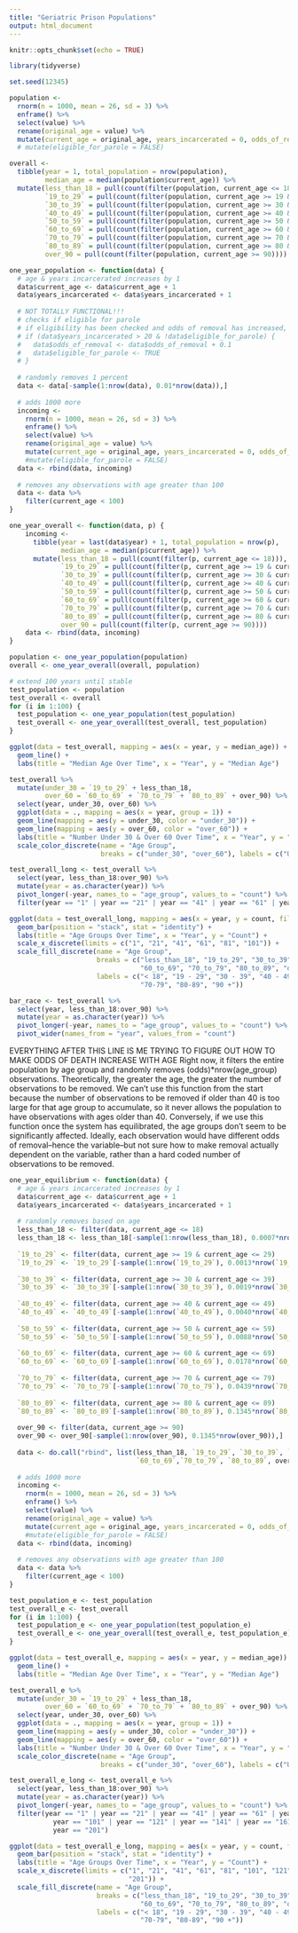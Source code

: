 ```yaml
---
title: "Geriatric Prison Populations"
output: html_document
---
```


```r
knitr::opts_chunk$set(echo = TRUE)
```

```r
library(tidyverse)
```

```r
set.seed(12345)
```

```r
population <- 
  rnorm(n = 1000, mean = 26, sd = 3) %>% 
  enframe() %>% 
  select(value) %>% 
  rename(original_age = value) %>% 
  mutate(current_age = original_age, years_incarcerated = 0, odds_of_removal = 0.01)
  # mutate(eligible_for_parole = FALSE)

overall <-
  tibble(year = 1, total_population = nrow(population), 
         median_age = median(population$current_age)) %>% 
  mutate(less_than_18 = pull(count(filter(population, current_age <= 18))),
         `19_to_29` = pull(count(filter(population, current_age >= 19 & current_age <= 29))),
         `30_to_39` = pull(count(filter(population, current_age >= 30 & current_age <= 39))),
         `40_to_49` = pull(count(filter(population, current_age >= 40 & current_age <= 49))),
         `50_to_59` = pull(count(filter(population, current_age >= 50 & current_age <= 59))),
         `60_to_69` = pull(count(filter(population, current_age >= 60 & current_age <= 69))),
         `70_to_79` = pull(count(filter(population, current_age >= 70 & current_age <= 79))),
         `80_to_89` = pull(count(filter(population, current_age >= 80 & current_age <= 89))),
         over_90 = pull(count(filter(population, current_age >= 90))))
```

```r
one_year_population <- function(data) {
  # age & years incarcerated increases by 1
  data$current_age <- data$current_age + 1
  data$years_incarcerated <- data$years_incarcerated + 1
  
  # NOT TOTALLY FUNCTIONAL!!!
  # checks if eligible for parole
  # if eligibility has been checked and odds of removal has increased, does not increase again
  # if (data$years_incarcerated > 20 & !data$eligible_for_parole) {
  #   data$odds_of_removal <- data$odds_of_removal + 0.1
  #   data$eligible_for_parole <- TRUE
  # }
  
  # randomly removes 1 percent
  data <- data[-sample(1:nrow(data), 0.01*nrow(data)),]
  
  # adds 1000 more
  incoming <- 
    rnorm(n = 1000, mean = 26, sd = 3) %>% 
    enframe() %>% 
    select(value) %>% 
    rename(original_age = value) %>% 
    mutate(current_age = original_age, years_incarcerated = 0, odds_of_removal = 0.01)
    #mutate(eligible_for_parole = FALSE)
  data <- rbind(data, incoming)
  
  # removes any observations with age greater than 100
  data <- data %>% 
    filter(current_age < 100)
}

one_year_overall <- function(data, p) {
    incoming <-
      tibble(year = last(data$year) + 1, total_population = nrow(p), 
             median_age = median(p$current_age)) %>% 
      mutate(less_than_18 = pull(count(filter(p, current_age <= 18))),
             `19_to_29` = pull(count(filter(p, current_age >= 19 & current_age <= 29))),
             `30_to_39` = pull(count(filter(p, current_age >= 30 & current_age <= 39))),
             `40_to_49` = pull(count(filter(p, current_age >= 40 & current_age <= 49))),
             `50_to_59` = pull(count(filter(p, current_age >= 50 & current_age <= 59))),
             `60_to_69` = pull(count(filter(p, current_age >= 60 & current_age <= 69))),
             `70_to_79` = pull(count(filter(p, current_age >= 70 & current_age <= 79))),
             `80_to_89` = pull(count(filter(p, current_age >= 80 & current_age <= 89))),
             over_90 = pull(count(filter(p, current_age >= 90))))
    data <- rbind(data, incoming)
}
```

```r
population <- one_year_population(population)
overall <- one_year_overall(overall, population)

# extend 100 years until stable
test_population <- population
test_overall <- overall
for (i in 1:100) {
  test_population <- one_year_population(test_population)
  test_overall <- one_year_overall(test_overall, test_population)
}
```

```r
ggplot(data = test_overall, mapping = aes(x = year, y = median_age)) +
  geom_line() +
  labs(title = "Median Age Over Time", x = "Year", y = "Median Age")

test_overall %>% 
  mutate(under_30 = `19_to_29` + less_than_18, 
         over_60 = `60_to_69` + `70_to_79` + `80_to_89` + over_90) %>% 
  select(year, under_30, over_60) %>% 
  ggplot(data = ., mapping = aes(x = year, group = 1)) +
  geom_line(mapping = aes(y = under_30, color = "under_30")) +
  geom_line(mapping = aes(y = over_60, color = "over_60")) +
  labs(title = "Number Under 30 & Over 60 Over Time", x = "Year", y = "Count") +
  scale_color_discrete(name = "Age Group",
                       breaks = c("under_30", "over_60"), labels = c("Under 30", "Over 60"))

test_overall_long <- test_overall %>% 
  select(year, less_than_18:over_90) %>% 
  mutate(year = as.character(year)) %>% 
  pivot_longer(-year, names_to = "age_group", values_to = "count") %>% 
  filter(year == "1" | year == "21" | year == "41" | year == "61" | year == "81" | year == "101")

ggplot(data = test_overall_long, mapping = aes(x = year, y = count, fill = age_group)) +
  geom_bar(position = "stack", stat = "identity") +
  labs(title = "Age Groups Over Time", x = "Year", y = "Count") +
  scale_x_discrete(limits = c("1", "21", "41", "61", "81", "101")) +
  scale_fill_discrete(name = "Age Group",
                      breaks = c("less_than_18", "19_to_29", "30_to_39", "40_to_49", "50_to_59",
                                 "60_to_69", "70_to_79", "80_to_89", "over_90"),
                      labels = c("< 18", "19 - 29", "30 - 39", "40 - 49", "50 - 59", "60 - 69",
                                 "70-79", "80-89", "90 +"))
```

```r
bar_race <- test_overall %>% 
  select(year, less_than_18:over_90) %>% 
  mutate(year = as.character(year)) %>% 
  pivot_longer(-year, names_to = "age_group", values_to = "count") %>% 
  pivot_wider(names_from = "year", values_from = "count")
```

EVERYTHING AFTER THIS LINE IS ME TRYING TO FIGURE OUT HOW TO MAKE ODDS OF DEATH INCREASE WITH AGE
Right now, it filters the entire population by age group and randomly removes (odds)*nrow(age_group) observations. Theoretically, the greater the age, the greater the number of observations to be removed. We can't use this function from the start because the number of observations to be removed if older than 40 is too large for that age group to accumulate, so it never allows the population to have observations with ages older than 40. Conversely, if we use this function once the system has equilibrated, the age groups don't seem to be significantly affected. Ideally, each observation would have different odds of removal--hence the variable--but not sure how to make removal actually dependent on the variable, rather than a hard coded number of observations to be removed.

```r
one_year_equilibrium <- function(data) {
  # age & years incarcerated increases by 1
  data$current_age <- data$current_age + 1
  data$years_incarcerated <- data$years_incarcerated + 1
  
  # randomly removes based on age
  less_than_18 <- filter(data, current_age <= 18)
  less_than_18 <- less_than_18[-sample(1:nrow(less_than_18), 0.0007*nrow(less_than_18)),]
  
  `19_to_29` <- filter(data, current_age >= 19 & current_age <= 29)
  `19_to_29` <- `19_to_29`[-sample(1:nrow(`19_to_29`), 0.0013*nrow(`19_to_29`)),]
  
  `30_to_39` <- filter(data, current_age >= 30 & current_age <= 39)
  `30_to_39` <- `30_to_39`[-sample(1:nrow(`30_to_39`), 0.0019*nrow(`30_to_39`)),]
  
  `40_to_49` <- filter(data, current_age >= 40 & current_age <= 49)
  `40_to_49` <- `40_to_49`[-sample(1:nrow(`40_to_49`), 0.0040*nrow(`40_to_49`)),]
  
  `50_to_59` <- filter(data, current_age >= 50 & current_age <= 59)
  `50_to_59` <- `50_to_59`[-sample(1:nrow(`50_to_59`), 0.0088*nrow(`50_to_59`)),]
  
  `60_to_69` <- filter(data, current_age >= 60 & current_age <= 69)
  `60_to_69` <- `60_to_69`[-sample(1:nrow(`60_to_69`), 0.0178*nrow(`60_to_69`)),]
  
  `70_to_79` <- filter(data, current_age >= 70 & current_age <= 79)
  `70_to_79` <- `70_to_79`[-sample(1:nrow(`70_to_79`), 0.0439*nrow(`70_to_79`)),]
  
  `80_to_89` <- filter(data, current_age >= 80 & current_age <= 89)
  `80_to_89` <- `80_to_89`[-sample(1:nrow(`80_to_89`), 0.1345*nrow(`80_to_89`)),]
  
  over_90 <- filter(data, current_age >= 90)
  over_90 <- over_90[-sample(1:nrow(over_90), 0.1345*nrow(over_90)),]
  
  data <- do.call("rbind", list(less_than_18, `19_to_29`, `30_to_39`, `40_to_49`, `50_to_59`, 
                                `60_to_69`,`70_to_79`, `80_to_89`, over_90))
  
  # adds 1000 more
  incoming <- 
    rnorm(n = 1000, mean = 26, sd = 3) %>% 
    enframe() %>% 
    select(value) %>% 
    rename(original_age = value) %>% 
    mutate(current_age = original_age, years_incarcerated = 0, odds_of_removal = 0.01)
    #mutate(eligible_for_parole = FALSE)
  data <- rbind(data, incoming)
  
  # removes any observations with age greater than 100
  data <- data %>% 
    filter(current_age < 100)
}
```

```r
test_population_e <- test_population
test_overall_e <- test_overall
for (i in 1:100) {
  test_population_e <- one_year_population(test_population_e)
  test_overall_e <- one_year_overall(test_overall_e, test_population_e)
}
```

```r
ggplot(data = test_overall_e, mapping = aes(x = year, y = median_age)) +
  geom_line() +
  labs(title = "Median Age Over Time", x = "Year", y = "Median Age")

test_overall_e %>% 
  mutate(under_30 = `19_to_29` + less_than_18, 
         over_60 = `60_to_69` + `70_to_79` + `80_to_89` + over_90) %>% 
  select(year, under_30, over_60) %>% 
  ggplot(data = ., mapping = aes(x = year, group = 1)) +
  geom_line(mapping = aes(y = under_30, color = "under_30")) +
  geom_line(mapping = aes(y = over_60, color = "over_60")) +
  labs(title = "Number Under 30 & Over 60 Over Time", x = "Year", y = "Count") +
  scale_color_discrete(name = "Age Group",
                       breaks = c("under_30", "over_60"), labels = c("Under 30", "Over 60"))

test_overall_e_long <- test_overall_e %>% 
  select(year, less_than_18:over_90) %>% 
  mutate(year = as.character(year)) %>% 
  pivot_longer(-year, names_to = "age_group", values_to = "count") %>% 
  filter(year == "1" | year == "21" | year == "41" | year == "61" | year == "81" | 
           year == "101" | year == "121" | year == "141" | year == "161" | year == "181" |
           year == "201")

ggplot(data = test_overall_e_long, mapping = aes(x = year, y = count, fill = age_group)) +
  geom_bar(position = "stack", stat = "identity") +
  labs(title = "Age Groups Over Time", x = "Year", y = "Count") +
  scale_x_discrete(limits = c("1", "21", "41", "61", "81", "101", "121", "141", "161", "181", 
                              "201")) +
  scale_fill_discrete(name = "Age Group",
                      breaks = c("less_than_18", "19_to_29", "30_to_39", "40_to_49", "50_to_59",
                                 "60_to_69", "70_to_79", "80_to_89", "over_90"),
                      labels = c("< 18", "19 - 29", "30 - 39", "40 - 49", "50 - 59", "60 - 69",
                                 "70-79", "80-89", "90 +"))
```